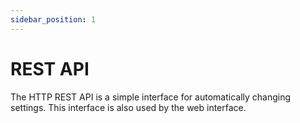 ```yaml
---
sidebar_position: 1
---
```



# REST API

The HTTP REST API is a simple interface for automatically changing settings.
This interface is also used by the web interface.

<SwaggerUIWrapper
  url="/rest-api.yaml"
  showCommonExtensions
  displayRequestDuration
  defaultModelsExpandDepth={-1}
  requestSnippetsEnabled={true}
/>
